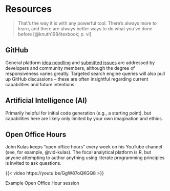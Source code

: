 # Resources

>That's the way it is with any powerful tool: There's always more to learn, and there are always better ways to do what you've done before [@knuth1984texbook; p. vi]

## GitHub

General platform [idea noodling](https://github.com/quarto-dev/quarto-cli/discussions) and [submitted issues](https://github.com/quarto-dev/quarto-cli/issues) are addressed by developers and community members, although the degree of responsiveness varies greatly. Targeted search engine queries will also pull up GitHub discussions -- these are often insightful regarding current capabilities and future intentions.  

## Artificial Intelligence (AI)

Primarily helpful for initial code generation (e.g., a starting point), but capabilities here are likely only limited by your own imagination and ethics.

## Open Office Hours

John Kulas keeps "open office hours" every week on his YouTube channel (see, for example, @vid-kulas). The focal analytical platform is R, but anyone attempting to author anything using literate programming principles is invited to ask questions.

::: {#vid-kulas}

{{< video https://youtu.be/GgW87oQKGQ8 >}}

Example Open Office Hour session

:::


